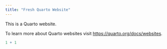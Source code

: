 ```yaml
---
title: "Fresh Quarto Website"
---
```


This is a Quarto website.

To learn more about Quarto websites visit <https://quarto.org/docs/websites>.

```r
1 + 1
```
